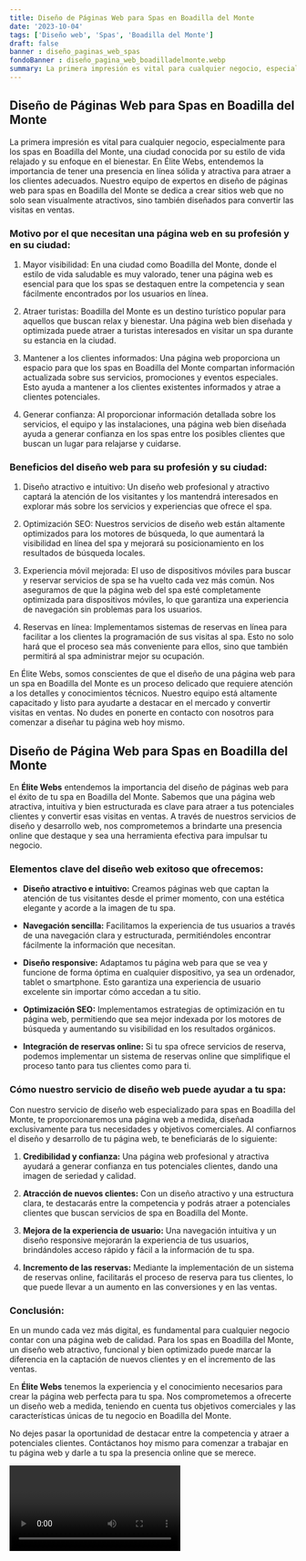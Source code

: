 ```yaml
---
title: Diseño de Páginas Web para Spas en Boadilla del Monte
date: '2023-10-04'
tags: ['Diseño web', 'Spas', 'Boadilla del Monte']
draft: false
banner : diseño_paginas_web_spas
fondoBanner : diseño_pagina_web_boadilladelmonte.webp
summary: La primera impresión es vital para cualquier negocio, especialmente para los spas en Boadilla del Monte, una ciudad conocida por su estilo de vida relajado y su enfoque en el bienestar. En Élite Webs, entendemos la importancia de tener una presencia en línea sólida y atractiva para atraer a los clientes adecuados. Nuestro equipo de expertos en diseño de páginas web para spas en Boadilla del Monte se dedica a crear sitios web que no solo sean visualmente atractivos, sino también diseñados para convertir las visitas en ventas.
---
```


## Diseño de Páginas Web para Spas en Boadilla del Monte

La primera impresión es vital para cualquier negocio, especialmente para los spas en Boadilla del Monte, una ciudad conocida por su estilo de vida relajado y su enfoque en el bienestar. En Élite Webs, entendemos la importancia de tener una presencia en línea sólida y atractiva para atraer a los clientes adecuados. Nuestro equipo de expertos en diseño de páginas web para spas en Boadilla del Monte se dedica a crear sitios web que no solo sean visualmente atractivos, sino también diseñados para convertir las visitas en ventas.

### Motivo por el que necesitan una página web en su profesión y en su ciudad:

1. Mayor visibilidad: En una ciudad como Boadilla del Monte, donde el estilo de vida saludable es muy valorado, tener una página web es esencial para que los spas se destaquen entre la competencia y sean fácilmente encontrados por los usuarios en línea.

2. Atraer turistas: Boadilla del Monte es un destino turístico popular para aquellos que buscan relax y bienestar. Una página web bien diseñada y optimizada puede atraer a turistas interesados en visitar un spa durante su estancia en la ciudad.

3. Mantener a los clientes informados: Una página web proporciona un espacio para que los spas en Boadilla del Monte compartan información actualizada sobre sus servicios, promociones y eventos especiales. Esto ayuda a mantener a los clientes existentes informados y atrae a clientes potenciales.

4. Generar confianza: Al proporcionar información detallada sobre los servicios, el equipo y las instalaciones, una página web bien diseñada ayuda a generar confianza en los spas entre los posibles clientes que buscan un lugar para relajarse y cuidarse.

### Beneficios del diseño web para su profesión y su ciudad:

1. Diseño atractivo e intuitivo: Un diseño web profesional y atractivo captará la atención de los visitantes y los mantendrá interesados en explorar más sobre los servicios y experiencias que ofrece el spa.

2. Optimización SEO: Nuestros servicios de diseño web están altamente optimizados para los motores de búsqueda, lo que aumentará la visibilidad en línea del spa y mejorará su posicionamiento en los resultados de búsqueda locales.

3. Experiencia móvil mejorada: El uso de dispositivos móviles para buscar y reservar servicios de spa se ha vuelto cada vez más común. Nos aseguramos de que la página web del spa esté completamente optimizada para dispositivos móviles, lo que garantiza una experiencia de navegación sin problemas para los usuarios.

4. Reservas en línea: Implementamos sistemas de reservas en línea para facilitar a los clientes la programación de sus visitas al spa. Esto no solo hará que el proceso sea más conveniente para ellos, sino que también permitirá al spa administrar mejor su ocupación.

En Élite Webs, somos conscientes de que el diseño de una página web para un spa en Boadilla del Monte es un proceso delicado que requiere atención a los detalles y conocimientos técnicos. Nuestro equipo está altamente capacitado y listo para ayudarte a destacar en el mercado y convertir visitas en ventas. No dudes en ponerte en contacto con nosotros para comenzar a diseñar tu página web hoy mismo.

<GifSeo />

<Cta />

## Diseño de Página Web para Spas en Boadilla del Monte

En **Élite Webs** entendemos la importancia del diseño de páginas web para el éxito de tu spa en Boadilla del Monte. Sabemos que una página web atractiva, intuitiva y bien estructurada es clave para atraer a tus potenciales clientes y convertir esas visitas en ventas. A través de nuestros servicios de diseño y desarrollo web, nos comprometemos a brindarte una presencia online que destaque y sea una herramienta efectiva para impulsar tu negocio.

### Elementos clave del diseño web exitoso que ofrecemos:

- **Diseño atractivo e intuitivo:** Creamos páginas web que captan la atención de tus visitantes desde el primer momento, con una estética elegante y acorde a la imagen de tu spa.

- **Navegación sencilla:** Facilitamos la experiencia de tus usuarios a través de una navegación clara y estructurada, permitiéndoles encontrar fácilmente la información que necesitan.

- **Diseño responsive:** Adaptamos tu página web para que se vea y funcione de forma óptima en cualquier dispositivo, ya sea un ordenador, tablet o smartphone. Esto garantiza una experiencia de usuario excelente sin importar cómo accedan a tu sitio.

- **Optimización SEO:** Implementamos estrategias de optimización en tu página web, permitiendo que sea mejor indexada por los motores de búsqueda y aumentando su visibilidad en los resultados orgánicos.

- **Integración de reservas online:** Si tu spa ofrece servicios de reserva, podemos implementar un sistema de reservas online que simplifique el proceso tanto para tus clientes como para ti.

### Cómo nuestro servicio de diseño web puede ayudar a tu spa:

Con nuestro servicio de diseño web especializado para spas en Boadilla del Monte, te proporcionaremos una página web a medida, diseñada exclusivamente para tus necesidades y objetivos comerciales. Al confiarnos el diseño y desarrollo de tu página web, te beneficiarás de lo siguiente:

1. **Credibilidad y confianza:** Una página web profesional y atractiva ayudará a generar confianza en tus potenciales clientes, dando una imagen de seriedad y calidad.

2. **Atracción de nuevos clientes:** Con un diseño atractivo y una estructura clara, te destacarás entre la competencia y podrás atraer a potenciales clientes que buscan servicios de spa en Boadilla del Monte.

3. **Mejora de la experiencia de usuario:** Una navegación intuitiva y un diseño responsive mejorarán la experiencia de tus usuarios, brindándoles acceso rápido y fácil a la información de tu spa.

4. **Incremento de las reservas:** Mediante la implementación de un sistema de reservas online, facilitarás el proceso de reserva para tus clientes, lo que puede llevar a un aumento en las conversiones y en las ventas.

### Conclusión:

En un mundo cada vez más digital, es fundamental para cualquier negocio contar con una página web de calidad. Para los spas en Boadilla del Monte, un diseño web atractivo, funcional y bien optimizado puede marcar la diferencia en la captación de nuevos clientes y en el incremento de las ventas.

En **Élite Webs** tenemos la experiencia y el conocimiento necesarios para crear la página web perfecta para tu spa. Nos comprometemos a ofrecerte un diseño web a medida, teniendo en cuenta tus objetivos comerciales y las características únicas de tu negocio en Boadilla del Monte.

No dejes pasar la oportunidad de destacar entre la competencia y atraer a potenciales clientes. Contáctanos hoy mismo para comenzar a trabajar en tu página web y darle a tu spa la presencia online que se merece.

<Video />

<CtaBot job='Spas' city='Boadilla del Monte'/>

<Gmaps query='Boadilla del Monte+españa+maps' />